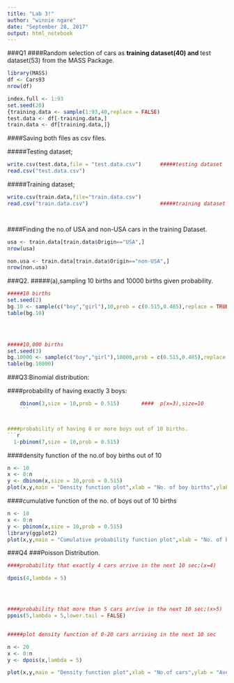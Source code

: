 ---
title: "Lab 3!"
author: "winnie ngare"
date: "September 28, 2017"
output: html_notebook
---



###Q1
####Random selection of cars as **training dataset(40) and **test dataset(53) from the MASS Package.

```{r}
library(MASS)
df <- Cars93
nrow(df)

index.full <- 1:93
set.seed(20)
{training.data <- sample(1:93,40,replace = FALSE)
test.data <- df[-training.data,]
train.data <- df[training.data,]}

```







####Saving both files as csv files.

#####Testing dataset;
```{r}


write.csv(test.data,file = "test.data.csv")      #####testing dataset
read.csv("test.data.csv")
```







#####Training dataset;

```{r}



write.csv(train.data,file="train.data.csv")
read.csv("train.data.csv")                       #####training dataset




```






####Finding the no.of USA and non-USA cars in the training Dataset.
```{r}

usa <- train.data[train.data$Origin=="USA",]
nrow(usa)

non.usa <- train.data[train.data$Origin=="non-USA",]
nrow(non.usa)

```




###Q2.
#####(a),sampling 10 births and 10000 births given probability.
```{r}

#####10 births
set.seed(2)
bg.10 <- sample(c("boy","girl"),10,prob = c(0.515,0.485),replace = TRUE)
table(bg.10)


                                

#####10,000 births
set.seed(3)
bg.10000 <- sample(c("boy","girl"),10000,prob = c(0.515,0.485),replace = TRUE)
table(bg.10000)
```






###Q3:Binomial distribution:


####probability of having exactly 3 boys:

```{r}

    dbinom(3,size = 10,prob = 0.515)       ####  p(x=3),size=10
    ```


####probability of having 8 or more boys out of 10 births.
```{r}
  1-pbinom(7,size = 10,prob = 0.515) 
```









####density function of the no.of boy births out of 10

```{r}
n <- 10
x <- 0:n
y <- dbinom(x,size = 10,prob = 0.515)
plot(x,y,main = "Density function plot",xlab = "No. of boy births",ylab = "Probability",col="green",type = "b")
```






####cumulative function of the no. of boys out of 10 births
```{r}
n <- 10
x <- 0:n
y <- pbinom(x,size = 10,prob = 0.515)
library(ggplot2)
plot(x,y,main = "Cumulative probability function plot",xlab = "No. of boy births",ylab = "Probability",col="green",type = "b")
```


###Q4
###Poisson Distribution.

```{r, message=FALSE, warning=FALSE}

####probability that exactly 4 cars arrive in the next 10 sec;(x=4)

dpois(4,lambda = 5)




####probability that more than 5 cars arrive in the next 10 sec;(x>5)
ppois(5,lambda = 5,lower.tail = FALSE)


#####plot density function of 0-20 cars arriving in the next 10 sec

n <- 20
x <- 0:n
y <- dpois(x,lambda = 5)

plot(x,y,main = "Density function plot",xlab = "No.of cars",ylab = "Average time",col="blue",type = "b")
```






